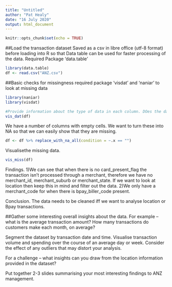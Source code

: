 ```yaml
---
title: "Untitled"
author: "Pat Healy"
date: "16 July 2020"
output: html_document
---
```


```r
knitr::opts_chunk$set(echo = TRUE)
```

##Load the transaction dataset
Saved as a csv in libre office (utf-8 format) before loading into R so that Data table can be used for faster processing of the data. Required Package 'data.table'
```r
library(data.table)
df <- read.csv("ANZ.csv")
```


##Basic checks for missingness
required package 'visdat' and 'naniar' to look at missing data
```r
library(naniar)
library(visdat)
```
```r
#Provide information about the type of data in each column. DOes the data need to be cleaned. 
vis_dat(df)
```

We have a number of columns with empty cells. We want to turn these into NA so that we can easily show that they are missing. 
```r
df <- df %>% replace_with_na_all(condition = ~.x == "")
```

Visualisethe missing data.
```r
vis_miss(df)
```

Findings. 
1)We can see that when there is no card_present_flag the transaction isn't processed through a merchant, therefore we have no merchant_id, merchant_suburb or merchant_state. If we want to look at location then keep this in mind and filter out the data.
2)We only have a merchant_code for when there is bpay_biller_code present. 

Conclusion. The data needs to be cleaned iff we want to analyse location or Bpay transactions. 



##Gather some interesting overall insights about the data. For example -- what is the average transaction amount? How many transactions do customers make each month, on average?


Segment the dataset by transaction date and time. Visualise transaction volume and spending over the course of an average day or week. Consider the effect of any outliers that may distort your analysis.


For a challenge – what insights can you draw from the location information provided in the dataset?

Put together 2-3 slides summarising your most interesting findings to ANZ management.